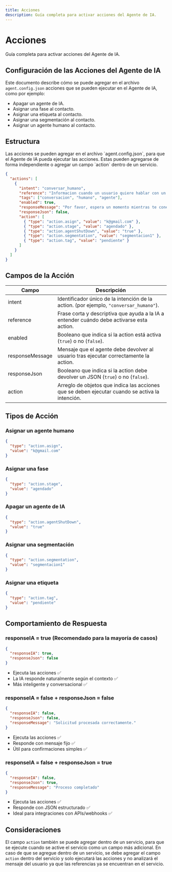 ```yaml
---
title: Acciones
description: Guía completa para activar acciones del Agente de IA.
---
```



# Acciones

Guía completa para activar acciones del Agente de IA.

## Configuración de las Acciones del Agente de IA

Este documento describe cómo se puede agregar en el archivo `agent.config.json` acciones que se pueden ejecutar en el Agente de IA, como por ejemplo:

- Apagar un agente de IA.
- Asignar una fase al contacto.
- Asignar una etiqueta al contacto.
- Asignar una segmentación al contacto.
- Asignar un agente humano al contacto.

## Estructura

<Aside title="Nota">
  Las acciones se pueden agregar en el archivo `agent.config.json`, para que el
  Agente de IA pueda ejecutar las acciones. Estas pueden agregarse de forma
  independiente o agregar un campo `action` dentro de un servicio.
</Aside>

```json
{
  "actions": [
    {
      "intent": "conversar_humano",
      "reference": "Informacion cuando un usuario quiere hablar con un Agente humano.",
      "tags": ["conversacion", "humano", "agente"],
      "enabled": true,
      "responseMessage": "Por favor, espera un momento mientras te conectamos con un agente humano.",
      "responseJson": false,
      "action": [
        { "type": "action.asign", "value": "k@gmail.com" },
        { "type": "action.stage", "value": "agendado" },
        { "type": "action.agentShutDown", "value": "true" },
        { "type": "action.segmentation", "value": "segmentacion1" },
        { "type": "action.tag", "value": "pendiente" }
      ]
    }
  ]
}
```

## Campos de la Acción

| Campo           | Descripción                                                                                     |
| --------------- | ----------------------------------------------------------------------------------------------- |
| intent          | Identificador único de la intención de la action. (por ejemplo, `"conversar_humano"`).          |
| reference       | Frase corta y descriptiva que ayuda a la IA a entender cuándo debe activarse esta action.       |
| enabled         | Booleano que indica si la action está activa (`true`) o no (`false`).                           |
| responseMessage | Mensaje que el agente debe devolver al usuario tras ejecutar correctamente la action.           |
| responseJson    | Booleano que indica si la action debe devolver un JSON (`true`) o no (`false`).                 |
| action          | Arreglo de objetos que indica las acciones que se deben ejecutar cuando se activa la intención. |

## Tipos de Acción

### Asignar un agente humano

```json
{
  "type": "action.asign",
  "value": "k@gmail.com"
}
```

### Asignar una fase

```json
{
  "type": "action.stage",
  "value": "agendado"
}
```

### Apagar un agente de IA

```json
{
  "type": "action.agentShutDown",
  "value": "true"
}
```

### Asignar una segmentación

```json
{
  "type": "action.segmentation",
  "value": "segmentacion1"
}
```

### Asignar una etiqueta

```json
{
  "type": "action.tag",
  "value": "pendiente"
}
```

## Comportamiento de Respuesta

### responseIA = true (Recomendado para la mayoría de casos)

```json
{
  "responseIA": true,
  "responseJson": false
}
```

- Ejecuta las acciones ✅
- La IA responde naturalmente según el contexto ✅
- Más inteligente y conversacional ✅

### responseIA = false + responseJson = false

```json
{
  "responseIA": false,
  "responseJson": false,
  "responseMessage": "Solicitud procesada correctamente."
}
```

- Ejecuta las acciones ✅
- Responde con mensaje fijo ✅
- Útil para confirmaciones simples ✅

### responseIA = false + responseJson = true

```json
{
  "responseIA": false,
  "responseJson": true,
  "responseMessage": "Proceso completado"
}
```

- Ejecuta las acciones ✅
- Responde con JSON estructurado ✅
- Ideal para integraciones con APIs/webhooks ✅

## Consideraciones

El campo `action` también se puede agregar dentro de un servicio, para que se ejecute cuando se active el servicio como un campo más adicional. En caso de que se agregue dentro de un servicio, se debe agregar el campo `action` dentro del servicio y solo ejecutará las acciones y no analizará el mensaje del usuario ya que las referencias ya se encuentran en el servicio.
